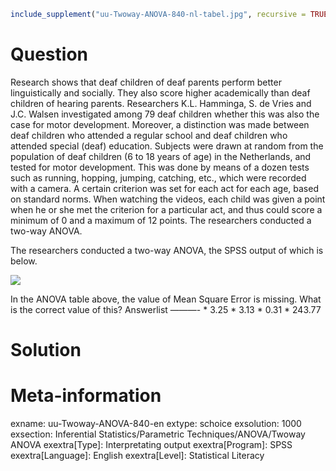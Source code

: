 ```r
include_supplement("uu-Twoway-ANOVA-840-nl-tabel.jpg", recursive = TRUE)
```

Question
========
  
Research shows that deaf children of deaf parents perform better linguistically and socially. They also score higher academically than deaf children of hearing parents. Researchers K.L. Hamminga, S. de Vries and J.C. Walsen investigated among 79 deaf children whether this was also the case for motor development. Moreover, a distinction was made between deaf children who attended a regular school and deaf children who attended special (deaf) education. Subjects were drawn at random from the population of deaf children (6 to 18 years of age) in the Netherlands, and tested for motor development. This was done by means of a dozen tests such as running, hopping, jumping, catching, etc., which were recorded with a camera. A certain criterion was set for each act for each age, based on standard norms. When watching the videos, each child was given a point when he or she met the criterion for a particular act, and thus could score a minimum of 0 and a maximum of 12 points. The researchers conducted a two-way ANOVA.


The researchers conducted a two-way ANOVA, the SPSS output of which is below.


![](uu-Twoway-ANOVA-840-nl-tabel.jpg)

In the ANOVA table above, the value of Mean Square Error is missing. What is the correct value of this? 
Answerlist
----------
* 3.25
* 3.13
* 0.31
* 243.77

Solution
========

Meta-information
================
exname: uu-Twoway-ANOVA-840-en
extype: schoice
exsolution: 1000
exsection: Inferential Statistics/Parametric Techniques/ANOVA/Twoway ANOVA
exextra[Type]: Interpretating output
exextra[Program]: SPSS
exextra[Language]: English
exextra[Level]: Statistical Literacy
